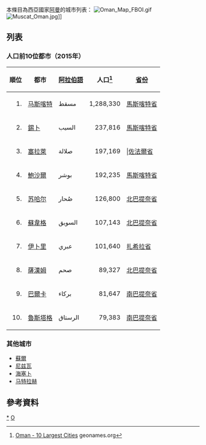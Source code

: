 {{Update|time=2020-09-19T13:43:30+00:00}}
本條目為西亞國家[[阿曼|阿曼]]的城市列表：
[[Image:Oman_Map_FBOI.gif|thumb]]
[[File:Muscat_Oman.jpg|thumb]]]]
==列表==
===人口前10位都市（2015年）===
{| class="wikitable sortable"  
|-
!順位!!都市!![[阿拉伯語|阿拉伯語]]!!人口<ref>[http://www.geonames.org/OM/largest-cities-in-oman.html Oman - 10 Largest Cities] geonames.org</ref>!![[阿曼行政区划|省份]]
|-
|align=right|1.||[[马斯喀特|马斯喀特]]||مسقط||align=right|1,288,330||[[馬斯喀特省|馬斯喀特省]]
|-
|align=right|2.||[[錫卜|錫卜]]||السيب||align=right|237,816||[[馬斯喀特省|馬斯喀特省]]
|-
|align=right|3.||[[塞拉萊|塞拉萊]]||صلالة||align=right|197,169|||[[佐法爾省|佐法爾省]]
|-
|align=right|4.||[[鮑沙爾|鮑沙爾]]||بوشر||align=right|192,235||[[馬斯喀特省|馬斯喀特省]]
|-
|align=right|5.||[[苏哈尔|苏哈尔]]||صُحار||align=right|126,800||[[北巴提奈省|北巴提奈省]]
|-
|align=right|6.||[[蘇韋格|蘇韋格]]||السويق||align=right|107,143||[[北巴提奈省|北巴提奈省]]
|-
|align=right|7.||[[伊卜里|伊卜里]]||عبري||align=right|101,640||[[扎希拉省|扎希拉省]]
|-
|align=right|8.||[[薩漢姆|薩漢姆]] ||صحم||align=right|89,327||[[北巴提奈省|北巴提奈省]]
|-
|align=right| 9.||[[巴爾卡|巴爾卡]]||بركاء||align=right|81,647||[[南巴提奈省|南巴提奈省]]
|-
|align=right| 10.||[[魯斯塔格|魯斯塔格]] ||الرستاق||align=right|79,383||[[南巴提奈省|南巴提奈省]]
|}

===其他城市===
*[[蘇爾_(阿曼)|蘇爾]]
*[[尼兹瓦|尼兹瓦]]
*[[海塞卜|海塞卜]]
*[[马特拉赫|马特拉赫]]

==參考資料==
{{reflist}}

{{亚洲题目|城市列表}}

[[Category:阿曼城市|*]]
[[Category:亚洲城市列表|O]]